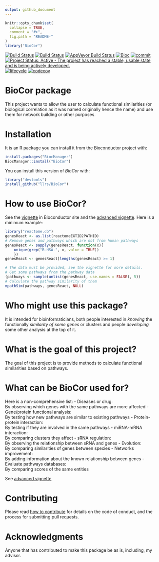```yaml
---
output: github_document
---
```


<!-- README.md is generated from README.Rmd. Please edit that file -->

```r
knitr::opts_chunk$set(
  collapse = TRUE,
  comment = "#>",
  fig.path = "README-"
)
library("BioCor")
```

[![Build Status](https://travis-ci.org/llrs/BioCor.svg?branch=master)](https://travis-ci.org/llrs/BioCor)
[![Build Status](http://www.bioconductor.org/shields/build/devel/bioc/BioCor.svg)](https://bioconductor.org/checkResults/devel/bioc-LATEST/BioCor/)
[![AppVeyor Build Status](https://ci.appveyor.com/api/projects/status/github//llrs/BioCor/?branch=master&svg=true)](https://ci.appveyor.com/llrs/BioCor)
[![Bioc](http://www.bioconductor.org/shields/years-in-bioc/BioCor.svg)](https://www.bioconductor.org/packages/devel/bioc/html/BioCor.html#since)
[![commit](http://www.bioconductor.org/shields/commits/bioc/BioCor.svg)](https://www.bioconductor.org/packages/devel/bioc/html/BioCor.html#svn_source)
[![Project Status: Active - The project has reached a stable, usable state and is being actively developed.](http://www.repostatus.org/badges/latest/active.svg)](http://www.repostatus.org/#active)
[![lifecycle](https://img.shields.io/badge/lifecycle-maturing-blue.svg)](https://www.tidyverse.org/lifecycle/#maturing)
[![codecov](https://codecov.io/gh/llrs/BioCor/branch/master/graph/badge.svg)](https://codecov.io/gh/llrs/BioCor/)

# BioCor package

This project wants to allow the user to calculate functional similarities (or biological correlation as it was named originally hence the name) and 
use them for network building or other purposes.

# Installation

It is an R package you can install it from the Bioconductor project with:

```r
install.packages("BiocManager")
BiocManager::install("BioCor")
```
You can install this version of *BioCor* with:
```r
library("devtools")
install_github("llrs/BioCor")
```

# How to use BioCor?

See the [vignette](http://bioconductor.org/packages/release/bioc/vignettes/BioCor/inst/doc/BioCor.html) in Bioconductor site and the [advanced vignette](http://bioconductor.org/packages/release/bioc/vignettes/BioCor/inst/doc/vignette2.html). Here is a minimum example:
```r
library("reactome.db")
genesReact <- as.list(reactomeEXTID2PATHID)
# Remove genes and pathways which are not from human pathways 
genesReact <- sapply(genesReact, function(x){
    unique(grep("R-HSA-", x, value = TRUE))
    })
genesReact <- genesReact[lengths(genesReact) >= 1] 
```

```r
# The data must be provided, see the vignette for more details.
# Get some pathways from the pathway data
(pathways <- sample(unlist(genesReact, use.names = FALSE), 5))
# Calculate the pathway similarity of them
mpathSim(pathways, genesReact, NULL)
```

# Who might use this package?

It is intended for bioinformaticians, both people interested in *knowing* the functionally *similarity of some genes* or clusters and people *developing* some other analysis at the top of it.


# What is the goal of this project?

The goal of this project is to provide methods to calculate functional similarities based on pathways. 

# What can be BioCor used for?

Here is a non-comprehensive list:
 - Diseases or drug:  
  By observing which genes with the same pathways are more affected
 - Gene/protein functional analysis:  
  By testing how new pathways are similar to existing pathways
 - Protein-protein interaction:   
  By testing if they are involved in the same pathways
 - miRNA-mRNA interaction:   
  By comparing clusters they affect
 - sRNA regulation:  
  By observing the relationship between sRNA and genes
 - Evolution:  
  By comparing similarities of genes between species
 - Networks improvement:  
  By adding information about the known relationship between genes
 - Evaluate pathways databases:  
  By comparing scores of the same entities

See [advanced vignette](http://bioconductor.org/packages/release/bioc/vignettes/BioCor/inst/doc/vignette2.html)

# Contributing

Please read [how to contribute](.github/CONTRIBUTING.md) for details on the code of conduct, and the process for submitting pull requests.

# Acknowledgments

Anyone that has contributed to make this package be as is, including, my advisor.

